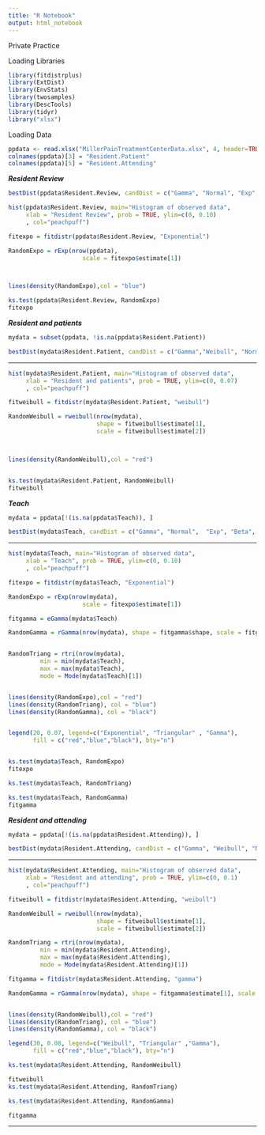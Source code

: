 ---
title: "R Notebook"
output: html_notebook
---

Private Practice

Loading Libraries

```{r}
library(fitdistrplus)
library(ExtDist)
library(EnvStats)
library(twosamples)
library(DescTools)
library(tidyr)
library("xlsx")
```




Loading Data

```{r warning=FALSE}
ppdata <- read.xlsx("MillerPainTreatmentCenterData.xlsx", 4, header=TRUE)
colnames(ppdata)[3] = "Resident.Patient"
colnames(ppdata)[5] = "Resident.Attending"

```

***Resident Review***

```{r warning=FALSE}
bestDist(ppdata$Resident.Review, candDist = c("Gamma", "Normal", "Exp", "Beta", "Uniform"),criterion = "AIC")
```


```{r warning=FALSE}

hist(ppdata$Resident.Review, main="Histogram of observed data",
     xlab = "Resident Review", prob = TRUE, ylim=c(0, 0.10)
     , col="peachpuff")

fitexpo = fitdistr(ppdata$Resident.Review, "Exponential")

RandomExpo = rExp(nrow(ppdata),
                     scale = fitexpo$estimate[1])



lines(density(RandomExpo),col = "blue")

ks.test(ppdata$Resident.Review, RandomExpo)
fitexpo
```


***Resident and patients***

```{r warning=FALSE}

mydata = subset(ppdata, !is.na(ppdata$Resident.Patient))

bestDist(mydata$Resident.Patient, candDist = c("Gamma","Weibull", "Normal", "Exp", "Beta", "Uniform"),criterion = "AIC")

```

--------------------------------------------------------

```{r warning=FALSE}

hist(mydata$Resident.Patient, main="Histogram of observed data",
     xlab = "Resident and patients", prob = TRUE, ylim=c(0, 0.07)
     , col="peachpuff")

fitweibull = fitdistr(mydata$Resident.Patient, "weibull")

RandomWeibull = rweibull(nrow(mydata),
                         shape = fitweibull$estimate[1],
                         scale = fitweibull$estimate[2])



lines(density(RandomWeibull),col = "red")


ks.test(mydata$Resident.Patient, RandomWeibull)
fitweibull

```



***Teach***

```{r warning=FALSE}

mydata = ppdata[!(is.na(ppdata$Teach)), ]

bestDist(mydata$Teach, candDist = c("Gamma", "Normal",  "Exp", "Beta", "Uniform"),criterion = "AIC")

```

--------------------------------------------------------

```{r warning=FALSE}

hist(mydata$Teach, main="Histogram of observed data",
     xlab = "Teach", prob = TRUE, ylim=c(0, 0.10)
     , col="peachpuff")

fitexpo = fitdistr(mydata$Teach, "Exponential")

RandomExpo = rExp(nrow(mydata),
                     scale = fitexpo$estimate[1])

fitgamma = eGamma(mydata$Teach)

RandomGamma = rGamma(nrow(mydata), shape = fitgamma$shape, scale = fitgamma$scale)


RandomTriang = rtri(nrow(mydata),
         min = min(mydata$Teach),
         max = max(mydata$Teach),
         mode = Mode(mydata$Teach)[1])


lines(density(RandomExpo),col = "red")
lines(density(RandomTriang), col = "blue")
lines(density(RandomGamma), col = "black")


legend(20, 0.07, legend=c("Exponential", "Triangular" , "Gamma"), 
       fill = c("red","blue","black"), bty="n")


ks.test(mydata$Teach, RandomExpo)
fitexpo

ks.test(mydata$Teach, RandomTriang)

ks.test(mydata$Teach, RandomGamma)
fitgamma

```


***Resident and attending***

```{r warning=FALSE}

mydata = ppdata[!(is.na(ppdata$Resident.Attending)), ]

bestDist(mydata$Resident.Attending, candDist = c("Gamma", "Weibull", "Normal", "Exp", "Beta", "Uniform"),criterion = "AIC")

```

------------------------------------------------

```{r warning=FALSE}

hist(mydata$Resident.Attending, main="Histogram of observed data",
     xlab = "Resident and attending", prob = TRUE, ylim=c(0, 0.1)
     , col="peachpuff")

fitweibull = fitdistr(mydata$Resident.Attending, "weibull")

RandomWeibull = rweibull(nrow(mydata),
                         shape = fitweibull$estimate[1],
                         scale = fitweibull$estimate[2])

RandomTriang = rtri(nrow(mydata),
         min = min(mydata$Resident.Attending),
         max = max(mydata$Resident.Attending),
         mode = Mode(mydata$Resident.Attending)[1])

fitgamma = fitdistr(mydata$Resident.Attending, "gamma")

RandomGamma = rGamma(nrow(mydata), shape = fitgamma$estimate[1], scale = fitgamma$estimate[2])


lines(density(RandomWeibull),col = "red")
lines(density(RandomTriang), col = "blue")
lines(density(RandomGamma), col = "black")

legend(30, 0.08, legend=c("Weibull", "Triangular" ,"Gamma"),
       fill = c("red","blue","black"), bty="n")

ks.test(mydata$Resident.Attending, RandomWeibull)

fitweibull
ks.test(mydata$Resident.Attending, RandomTriang)

ks.test(mydata$Resident.Attending, RandomGamma)

fitgamma
```

----------------------------------------------------
